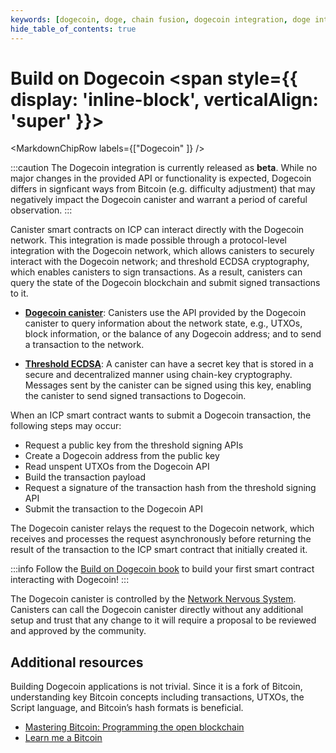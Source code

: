 ```yaml
---
keywords: [dogecoin, doge, chain fusion, dogecoin integration, doge integration, build on dogecoin, how to build doge, doge dapps, building doge dapps, build dogecoin, dogecoin dapps, build doge dapps, build doge apps]
hide_table_of_contents: true
---
```



# Build on Dogecoin <span style={{ display: 'inline-block', verticalAlign: 'super' }}><BetaChip /></span>

<MarkdownChipRow labels={["Dogecoin" ]} />

:::caution
The Dogecoin integration is currently released as **beta**. While no major changes in the provided API or functionality is expected,
Dogecoin differs in signficant ways from Bitcoin (e.g. difficulty adjustment) that may negatively impact the Dogecoin canister and warrant a period of careful observation.
:::

Canister smart contracts on ICP can interact directly with the Dogecoin network. This integration is made possible through a protocol-level integration with the Dogecoin network, which allows canisters to securely interact with the Dogecoin network; and threshold ECDSA cryptography, which enables canisters to sign transactions. As a result, canisters can query the state of the Dogecoin blockchain and submit signed transactions to it.

- **[Dogecoin canister](https://github.com/dfinity/dogecoin-canister)**: Canisters use the API provided by the Dogecoin canister to query information about the network state, e.g., UTXOs, block information, or the balance of any Dogecoin address; and to send a transaction to the network.

- **[Threshold ECDSA](/docs/building-apps/network-features/signatures/t-ecdsa)**: A canister can have a secret key that is stored in a secure and decentralized manner using chain-key cryptography. Messages sent by the canister can be signed using this key, enabling the canister to send signed transactions to Dogecoin.

When an ICP smart contract wants to submit a Dogecoin transaction, the following steps may occur:

- Request a public key from the threshold signing APIs
- Create a Dogecoin address from the public key
- Read unspent UTXOs from the Dogecoin API
- Build the transaction payload
- Request a signature of the transaction hash from the threshold signing API
- Submit the transaction to the Dogecoin API

The Dogecoin canister relays the request to the Dogecoin network, which receives and processes the request asynchronously before returning the result of the transaction to the ICP smart contract that initially created it.

:::info
Follow the [Build on Dogecoin book](https://dfinity.github.io/dogecoin-canister) to build your first smart contract interacting with Dogecoin!
:::

The Dogecoin canister is controlled by the [Network Nervous System](https://internetcomputer.org/nns). Canisters can call the Dogecoin canister directly without any additional setup and trust that any change to it will require a proposal to be reviewed and approved by the community.

## Additional resources

Building Dogecoin applications is not trivial. Since it is a fork of Bitcoin, understanding key Bitcoin concepts including transactions, UTXOs, the Script language, and Bitcoin’s hash formats is beneficial.

- [Mastering Bitcoin: Programming the open blockchain](https://github.com/bitcoinbook/bitcoinbook/blob/develop/BOOK.md)
- [Learn me a Bitcoin](https://learnmeabitcoin.com)
